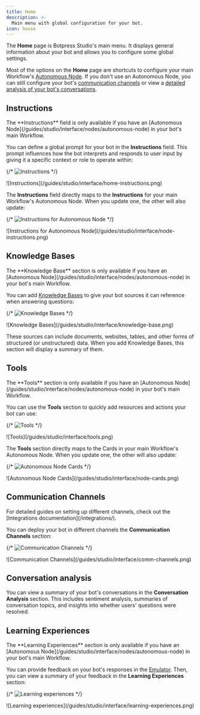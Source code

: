 ```yaml
---
title: Home
description: >-
  Main menu with global configuration for your bot.
icon: house
---
```



The <Icon icon="house"/> **Home** page is Botpress Studio's main menu. It displays general information about your bot and allows you to configure some global settings.

Most of the options on the **Home** page are shortcuts to configure your main Workflow's [Autonomous Node](/guides/studio/interface/nodes/autonomous-node). If you don't use an Autonomous Node, you can still configure your bot's [communication channels](#communication-channels) or view a [detailed analysis of your bot's conversations](#conversation-analysis).

## Instructions

<Note>
  The **Instructions** field is only available if you have an [Autonomous Node](/guides/studio/interface/nodes/autonomous-node) in your bot's main Workflow.
</Note>

You can define a global prompt for your bot in the **Instructions** field. This prompt influences how the bot interprets and responds to user input by giving it a specific context or role to operate within:

{/* <Image
  alt="Instructions"
  src="/home-instructions.png"
  srcDark="/guides/studio/interface/home-instructions-dark.png"
/> */}

<Frame>
![Instructions](/guides/studio/interface/home-instructions.png)
</Frame>

The **Instructions** field directly maps to the **Instructions** for your main Workflow's Autonomous Node. When you update one, the other will also update:

{/* <Image
  alt="Instructions for Autonomous Node"
  src="/guides/studio/interface/node-instructions.png"
  srcDark="/guides/studio/interface/node-instructions-dark.png"
/> */}

<Frame>
![Instructions for Autonomous Node](/guides/studio/interface/node-instructions.png)
</Frame>

## Knowledge Bases

<Note>
  The **Knowledge Base** section is only available if you have an [Autonomous Node](/guides/studio/interface/nodes/autonomous-node) in your bot's main Workflow.
</Note>

You can add [Knowledge Bases](/guides/studio/interface/knowledge-base/) to give your bot sources it can reference when answering questions:

{/* <Image
  alt="Knowledge Bases"
  src="/guides/studio/interface/knowledge-base.png"
  srcDark="/guides/studio/interface/knowledge-base-dark.png"
/> */}

<Frame>
![Knowledge Bases](/guides/studio/interface/knowledge-base.png)
</Frame>

These sources can include documents, websites, tables, and other forms of structured (or unstructured) data. When you add Knowledge Bases, this section will display a summary of them.

## Tools

<Note>
  The **Tools** section is only available if you have an [Autonomous Node](/guides/studio/interface/nodes/autonomous-node) in your bot's main Workflow.
</Note>

You can use the **Tools** section to quickly add resources and actions your bot can use:

{/* <Image
  alt="Tools"
  src="/guides/studio/interface/tools.png"
  srcDark="/guides/studio/interface/tools-dark.png"
/> */}

<Frame>
![Tools](/guides/studio/interface/tools.png)
</Frame>

The **Tools** section directly maps to the Cards in your main Workflow's Autonomous Node. When you update one, the other will also update:

{/* <Image
  alt="Autonomous Node Cards"
  src="/guides/studio/interface/node-cards.png"
  srcDark="/guides/studio/interface/node-cards-dark.png"
/> */}

<Frame>
![Autonomous Node Cards](/guides/studio/interface/node-cards.png)
</Frame>

## Communication Channels

<Tip>
  For detailed guides on setting up different channels, check out the [Integrations documentation](/integrations/).
</Tip>

You can deploy your bot in different channels  the **Communication Channels** section:

{/* <Image
  alt="Communication Channels"
  src="/guides/studio/interface/comm-channels.png"
  srcDark="/guides/studio/interface/comm-channels-dark.png"
/> */}

<Frame>
![Communication Channels](/guides/studio/interface/comm-channels.png)
</Frame>

## Conversation analysis

You can view a summary of your bot's conversations in the **Conversation Analysis** section. This includes sentiment analysis, summaries of conversation topics, and insights into whether users' questions were resolved.

## Learning Experiences

<Note>
  The **Learning Experiences** section is only available if you have an [Autonomous Node](/guides/studio/interface/nodes/autonomous-node) in your bot's main Workflow.
</Note>

You can provide feedback on your bot's responses in the [Emulator](/guides/studio/interface/emulator). Then, you can view a summary of your feedback in the **Learning Experiences** section:

{/* <Image
  alt="Learning experiences"
  src="/guides/studio/interface/learning-experiences.png"
  srcDark="/guides/studio/interface/learning-experiences-dark.png"
/> */}

<Frame>
![Learning experiences](/guides/studio/interface/learning-experiences.png)
</Frame>